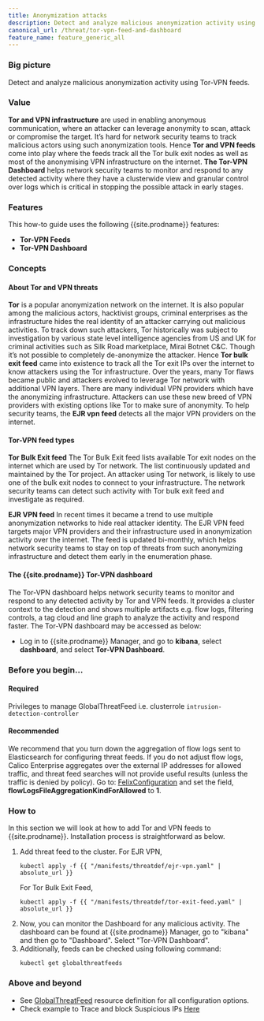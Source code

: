 ```yaml
---
title: Anonymization attacks
description: Detect and analyze malicious anonymization activity using Tor-VPN feeds.
canonical_url: /threat/tor-vpn-feed-and-dashboard
feature_name: feature_generic_all
---
```


### Big picture

Detect and analyze malicious anonymization activity using Tor-VPN feeds.

### Value

**Tor and VPN infrastructure** are used in enabling anonymous communication, where an attacker can leverage anonymity to scan, attack or compromise the target. It’s hard for network security teams to track malicious actors using such anonymization tools. Hence **Tor and VPN feeds** come into play where the feeds track all the Tor bulk exit nodes as well as most of the anonymising VPN infrastructure on the internet. **The Tor-VPN Dashboard** helps network security teams to monitor and respond to any detected activity where they have a clusterwide view and granular control over logs which is critical in stopping the possible attack in early stages.

### Features

This how-to guide uses the following {{site.prodname}} features:
- **Tor-VPN Feeds**
- **Tor-VPN Dashboard**

### Concepts

#### About Tor and VPN threats

**Tor** is a popular anonymization network on the internet. It is also popular among the malicious actors, hacktivist groups, criminal enterprises as the infrastructure hides the real identity of an attacker carrying out malicious activities. To track down such attackers, Tor historically was subject to investigation by various state level intelligence agencies from US and UK for criminal activities such as Silk Road marketplace, Mirai Botnet C&C. Though it’s not possible to completely de-anonymize the attacker. Hence **Tor bulk exit feed** came into existence to track all the Tor exit IPs over the internet to know attackers using the Tor infrastructure. 
Over the years, many Tor flaws became public and attackers evolved to leverage Tor network with additional VPN layers. There are many individual VPN providers which have the anonymizing infrastructure. Attackers can use these new breed of VPN providers with existing options like Tor to make sure of anonymity. To help security teams, the **EJR vpn feed** detects all the major VPN providers on the internet.


#### Tor-VPN feed types

**Tor Bulk Exit feed**
The Tor Bulk Exit feed lists available Tor exit nodes on the internet which are used by Tor network. The list continuously updated and maintained by the Tor project. An attacker using Tor network, is likely to use one of the bulk exit nodes to connect to your infrastructure. The network security teams can detect such activity with Tor bulk exit feed and investigate as required.

**EJR VPN feed**
In recent times it became a trend to use multiple anonymization networks to hide real attacker identity. The EJR VPN feed targets major VPN providers and their infrastructure used in anonymization activity over the internet. The feed is updated bi-monthly, which helps network security teams to stay on top of threats from such anonymizing infrastructure and detect them early in the enumeration phase.

#### The {{site.prodname}} Tor-VPN dashboard

The Tor-VPN dashboard helps network security teams to monitor and respond to any detected activity by Tor and VPN feeds. It provides a cluster context to the detection and shows multiple artifacts e.g. flow logs, filtering controls, a tag cloud and line graph to analyze the activity and respond faster.
The Tor-VPN dashboard may be accessed as below: 
* Log in to {{site.prodname}} Manager, and go to **kibana**, select **dashboard**, and select **Tor-VPN Dashboard**.

### Before you begin...

#### Required

Privileges to manage GlobalThreatFeed i.e. clusterrole `intrusion-detection-controller`

#### Recommended

We recommend that you turn down the aggregation of flow logs sent to Elasticsearch for configuring threat feeds. If you do not adjust flow logs, Calico Enterprise aggregates over the external IP addresses for allowed traffic, and threat feed searches will not provide useful results (unless the traffic is denied by policy). Go to: [FelixConfiguration]({{site.baseurl}}/reference/resources/felixconfig) and set the field, **flowLogsFileAggregationKindForAllowed** to **1**.

### How to

In this section we will look at how to add Tor and VPN feeds to {{site.prodname}}. Installation process is straightforward as below.

1. Add threat feed to the cluster.
   For EJR VPN,
   ```shell
   kubectl apply -f {{ "/manifests/threatdef/ejr-vpn.yaml" | absolute_url }}
   ```
   For Tor Bulk Exit Feed,
   ```shell
   kubectl apply -f {{ "/manifests/threatdef/tor-exit-feed.yaml" | absolute_url }}
   ```
2. Now, you can monitor the Dashboard for any malicious activity. The dashboard can be found at {{site.prodname}} Manager, go to "kibana" and then go to "Dashboard". Select "Tor-VPN Dashboard".
3. Additionally, feeds can be checked using following command:
   ```shell
   kubectl get globalthreatfeeds 
   ```

### Above and beyond

* See [GlobalThreatFeed]({{site.baseurl}}/reference/resources/globalthreatfeed) resource definition for all configuration options.
* Check example to Trace and block Suspicious IPs [Here]({{site.baseurl}}/threat/suspicious-ips)
